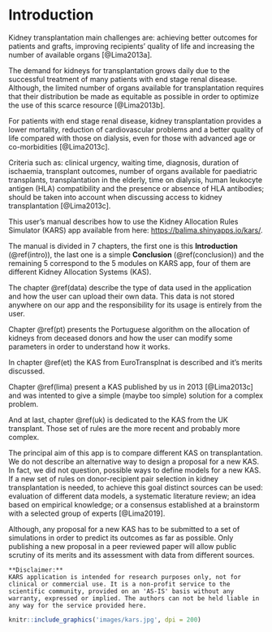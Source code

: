 # Introduction {#intro}

Kidney transplantation main challenges are: achieving better outcomes for patients and grafts, improving recipients’ quality of life and increasing the number of available organs [@Lima2013a].

The demand for kidneys for transplantation grows daily due to the successful treatment of many patients with end stage renal disease. Although, the limited number of organs available for transplantation requires that their distribution be made as equitable as possible in order to optimize the use of this scarce resource [@Lima2013b].

For patients with end stage renal disease, kidney transplantation provides a lower mortality, reduction of cardiovascular problems and a better quality of life compared with those on dialysis, even for those with advanced age or co-morbidities [@Lima2013c].

Criteria such as: clinical urgency, waiting time, diagnosis, duration of ischaemia, transplant outcomes, number of organs available for paediatric transplants, transplantation in the elderly,
time on dialysis, human leukocyte antigen (HLA) compatibility and the presence or absence of HLA antibodies; should be taken into account when discussing access to kidney transplantation [@Lima2013c].

This user's manual describes how to use the Kidney Allocation Rules Simulator (KARS) app available from here: <https://balima.shinyapps.io/kars/>.

The manual is divided in 7 chapters, the first one is this **Introduction** (\@ref(intro)), the last one is a simple **Conclusion** (\@ref(conclusion)) and the remaining 5 correspond to the 5 modules on KARS app, four of them  are different Kidney Allocation Systems (KAS).  

The chapter \@ref(data) describe the type of data used in the application and how the user can upload their own data. This data is not stored anywhere on our app and the responsibility for its usage is entirely from the user. 

Chapter \@ref(pt) presents the Portuguese algorithm on the allocation of kidneys from deceased donors and how the user can modify some parameters in order to understand how it works.

In chapter \@ref(et) the KAS from EuroTransplnat is described and it's merits discussed.

Chapter \@ref(lima) present a KAS published by us in 2013 [@Lima2013c] and was intented to give a simple (maybe too simple) solution for a complex problem. 

And at last, chapter \@ref(uk) is dedicated to the KAS from the UK transplant. Those set of rules are the more recent and probably more complex.  

The principal aim of this app is to compare different KAS on transplantation. We do not describe an alternative way to design a proposal for a new KAS. In fact, we did not question, possible ways to define models for a new KAS. If a new set of rules on donor-recipient pair selection in kidney transplantation is needed, to achieve this goal distinct sources can be used: evaluation of different data models, a systematic literature review; an idea based on empirical knowledge; or a consensus established at a brainstorm with a selected group of experts [@Lima2019]. 

Although, any proposal for a new KAS has to be submitted to a set of simulations in order to predict its outcomes as far as possible. Only publishing a new proposal in a peer reviewed paper will allow public scrutiny of its merits and its assessment with data from different sources.

```block
**Disclaimer:**
KARS application is intended for research purposes only, not for clinical or commercial use. It is a non-profit service to the scientific community, provided on an 'AS-IS' basis without any warranty, expressed or implied. The authors can not be held liable in any way for the service provided here.
```

```r
knitr::include_graphics('images/kars.jpg', dpi = 200)
```
